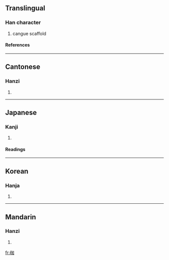 ==Translingual==
===Han character===
{{Han char|rn=75|rad=木|as=05|sn=9|four=4690<sub>0</sub>|canj=木大尸口 (DKSR)}}
# cangue scaffold
====References====
{{Han ref|kx=0517.110|dkj=14587|dj=0905.130|hdz=21190.060|uh=67B7|ud=26551|bh=CF45|bd=53061}}

----
==Cantonese==
===Hanzi===
{{yue-hanzi|jyut=|y=ga1}}
# {{defn|Cantonese}}

----
==Japanese==
===Kanji===
{{ja-kanji|grade=|rs=木05}}
# {{defn|Japanese}} 
====Readings====
{{ja-readings|on=[[か]] (ka)|kun=[[からざお]] (karazao), [[かせ]] (kase)}}

----
==Korean==
===Hanja===
{{ko-hanja|hangeul=가|eumhun=|rv=ga|mr=ka|y=ka}}
# {{defn|Korean}}

----
==Mandarin==
===Hanzi===
{{cmn-hanzi|pin=[[jiā]] (jia1)|wg=chia<sup>1</sup>}}
# {{defn|Mandarin}}

[[fr:枷]]